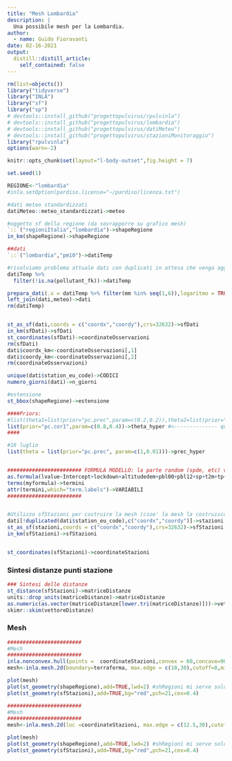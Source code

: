```yaml
---
title: "Mesh Lombardia"
description: |
  Una possibile mesh per la Lombardia.
author:
  - name: Guido Fioravanti
date: 02-16-2021
output:
  distill::distill_article:
    self_contained: false
---
```


```r
rm(list=objects())
library("tidyverse")
library("INLA")
library("sf")
library("sp")
# devtools::install_github("progettopulvirus/rpulvinla")
# devtools::install_github("progettopulvirus/lombardia")
# devtools::install_github("progettopulvirus/datiMeteo")
# devtools::install_github("progettopulvirus/stazioniMonitoraggio")
library("rpulvinla")
options(warn=-2)

knitr::opts_chunk$set(layout="l-body-outset",fig.height = 7)

set.seed(1)

REGIONE<-"lombardia"
#inla.setOption(pardiso.license="~/pardiso/licenza.txt")

#dati meteo standardizzati
datiMeteo::meteo_standardizzati->meteo

#oggetto sf della regione (da sovrapporre su grafico mesh)
`::`("regioniItalia","lombardia")->shapeRegione
in_km(shapeRegione)->shapeRegione

##dati
`::`("lombardia","pm10")->datiTemp

#risolviamo problema attuale dati con duplicati in attesa che venga aggiornato il database
datiTemp %>%
  filter(!is.na(pollutant_fk))->datiTemp

prepara_dati(.x = datiTemp %>% filter(mm %in% seq(1,6)),logaritmo = TRUE,lockdown = TRUE)->dati
left_join(dati,meteo)->dati
rm(datiTemp)


st_as_sf(dati,coords = c("coordx","coordy"),crs=32632)->sfDati
in_km(sfDati)->sfDati
st_coordinates(sfDati)->coordinateOsservazioni
rm(sfDati)
dati$coordx_km<-coordinateOsservazioni[,1] 
dati$coordy_km<-coordinateOsservazioni[,2]
rm(coordinateOsservazioni)

unique(dati$station_eu_code)->CODICI
numero_giorni(dati)->n_giorni

#estensione
st_bbox(shapeRegione)->estensione

####Priors:
#list(theta1=list(prior="pc.prec",param=c(0.2,0.2)),theta2=list(prior="pc.cor1",param=c(0.6,0.9)))->rho_hyper
list(prior="pc.cor1",param=c(0.8,0.4))->theta_hyper #<-------------- questa la prior usata ne modello per ar1
####

#16 luglio
list(theta = list(prior="pc.prec", param=c(1,0.01)))->prec_hyper


######################## FORMULA MODELLO: la parte random (spde, etc) va aggiunta prima del comando inla()
as.formula(lvalue~Intercept+lockdown+altitudedem+pbl00+pbl12+sp+t2m+tp+ptp-1)->myformula
terms(myformula)->termini
attr(termini,which="term.labels")->VARIABILI
########################


#Utilizzo sfStazioni per costruire la mesh (cioe' la mesh la costruisco utilizzando anche i punti per la validazione)
dati[!duplicated(dati$station_eu_code),c("coordx","coordy")]->stazioni
st_as_sf(stazioni,coords = c("coordx","coordy"),crs=32632)->sfStazioni
in_km(sfStazioni)->sfStazioni


st_coordinates(sfStazioni)->coordinateStazioni
```

### Sintesi distanze punti stazione

```r
### Sintesi delle distanze
st_distance(sfStazioni)->matriceDistanze
units::drop_units(matriceDistanze)->matriceDistanze
as.numeric(as.vector(matriceDistanze[lower.tri(matriceDistanze)]))->vettoreDistanze
skimr::skim(vettoreDistanze)
```

### Mesh



```r
########################
#Mesh    
########################
inla.nonconvex.hull(points =  coordinateStazioni,convex = 60,concave=90)->terraferma
mesh<-inla.mesh.2d(boundary=terraferma, max.edge = c(10,30),cutoff=8,min.angle = 25,offset=c(5,20))
```


```r
plot(mesh)
plot(st_geometry(shapeRegione),add=TRUE,lwd=2) #shRegioni mi serve solo per disegnare ogni regione con i suoi confini
plot(st_geometry(sfStazioni),add=TRUE,bg="red",pch=21,cex=0.4)
```


```r
########################
#Mesh    
########################
mesh<-inla.mesh.2d(loc =coordinateStazioni, max.edge = c(12.5,30),cutoff=5,min.angle = 30,offset=c(50,25))
```


```r
plot(mesh)
plot(st_geometry(shapeRegione),add=TRUE,lwd=2) #shRegioni mi serve solo per disegnare ogni regione con i suoi confini
plot(st_geometry(sfStazioni),add=TRUE,bg="red",pch=21,cex=0.4)
```

